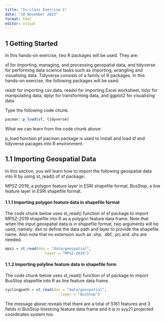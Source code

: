```yaml
---
title: "In-class Exercise 1"
date: "18 November 2023"
format: html
editor: visual
---
```

## 1 Getting Started

In this hands-on exercise, two R packages will be used. They are:

sf for importing, managing, and processing geospatial data, and tidyverse for performing data science tasks such as importing, wrangling and visualising data. Tidyverse consists of a family of R packages. In this hands-on exercise, the following packages will be used:

readr for importing csv data, readxl for importing Excel worksheet, tidyr for manipulating data, dplyr for transforming data, and ggplot2 for visualising data

Type the following code chunk.

```r
pacman::p_load(sf, tidyverse)
```

What we can learn from the code chunk above:

p_load function pf pacman package is used to install and load sf and tidyverse pacages into R environment.

## 1.1 Importing Geospatial Data

In this section, you will learn how to import the following geospatial data into R by using st_read() of sf package:

MPSZ-2019, a polygon feature layer in ESRI shapefile format, BusStop, a line feature layer in ESRI shapefile format.

#### 1.1.1 Importing polygon feature data in shapefile format

The code chunk below uses st_read() function of sf package to import MPSZ-2019 shapefile into R as a polygon feature data frame. Note that when the input geospatial data is in shapefile format, two arguments will be used, namely: dsn to define the data path and layer to provide the shapefile name. Also note that no extension such as .shp, .dbf, .prj and .shx are needed.

```r
mpsz = st_read(dsn = "data/geospatial", 
                  layer = "MPSZ-2019")
```


#### 1.1.2 Importing polyline feature data in shapefile form

The code chunk below uses st_read() function of sf package to import BusStop shapefile into R as line feature data frame.

```r
cyclingpath = st_read(dsn = "data/geospatial", 
                         layer = "BusStop")
```

The message above reveals that there are a total of 5161 features and 3 fields in BusStop linestring feature data frame and it is in svy21 projected coordinates system too.

